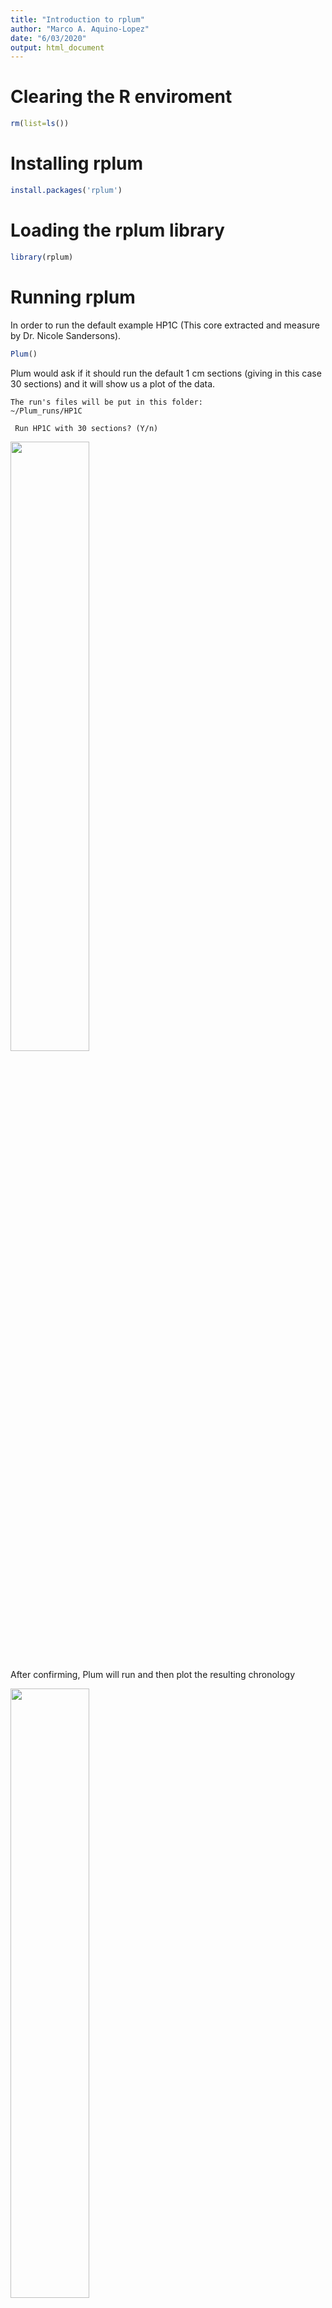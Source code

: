 ```yaml
---
title: "Introduction to rplum"
author: "Marco A. Aquino-Lopez"
date: "6/03/2020"
output: html_document
---
```


# Clearing the R enviroment 
```r
rm(list=ls())
```
# Installing rplum
```r
install.packages('rplum')
```
# Loading the rplum library
```r
library(rplum)
```

# Running rplum 

In order to run the default example HP1C (This core extracted and measure by Dr. Nicole Sandersons). 
```r
Plum()
```
Plum would ask if it should run the default 1 cm sections (giving in this case 30 sections) and it will show us a plot of the data.
```
The run's files will be put in this folder: 
~/Plum_runs/HP1C

 Run HP1C with 30 sections? (Y/n) 
```
![](./fig/Plum_default1.png){ width=50% }

After confirming, Plum will run and then plot the resulting chronology

![](./fig/Plum_default2.png){ width=50% }

Plum then will add a series of files into the folder. 

![](./fig/HP1C_results.png){ width=50% }

- PDF file contain the resulting age-depth 
- *_ages.txt will contain the ages in a table with lower and upper credible intervals
- *_settings file will contained all the setting this Plum run used
- *.out and .bacon files are internal files and contain the same information we input in the command line

## Running my own cores

In order to run your own cores you should create a folder with the name of the core in the Plum_runs folder


![](./fig/Sim01_folder.png){ width=50% }

![Data requiered by plum](./fig/Sim01_dat.png){ width=50% }

Once this file is save within the folder of the same name you can run the command

```r
Plum('Sim01')
```
 
Plum will as for extra information in order to run.

- First since we have data which can be used to estimate 
supported levels of $^{210}Pb$ it will ask of if we want to 
use a constant level of supported $^{210}Pb$ or allow each 
sample to have its own supported parameter at the same time it show us a plot of our data.
```
 Do you want to use the individual supported 210Pb? (y/n) 
```
![](./fig/Sim01_preanalysis.png){ width=50% }


In this examples, we will say no as this is simulated data. 

- It will now ask us for a coring date, this date is the 
surface date. We will provide 2020, which is equivalent 
of a coring date of january first 2020. 
```
Please provide a date (in AD) for the sample:
```

- Plum now will ask about how many sections to used
by default the length section is 1 cm.

```
Run Sim01 with 31 sections? (Y/n) 
```

Again Plum will show us the results.

![](./fig/Sim01_chrono.png){ width=50% }

# Adding extra information to our data file.

Plum allow us to add extra information to our data file.

By adding a extra column called info we can add:

- First cell: Coring date (surface date)

- Second cell: n.supp (number of samples to used explusively for estimating supported $^{210}Pb$)

- Third cell: Supported model (1: constant and 2: individual)

![](./fig/Sim02_dat.png){ width=50% }

In this case we used a core which only has 210Pb measurements and we will have the last 6 data points to be used exclusively for supported 201Pb estimation (constant). If a proxy for supported 210Pb is avalable the info column can be added as the 9th column (after the mesurement and standar deviation of the proxy for supported 210Pb).

Once this column has be added we can run Plum and in this case we will only be ask to confirme the number of sections
and shown our raw data.
```
 Run Sim02 with 25 sections? (Y/n) 
```
![](./fig/Sim02_pre.png){ width=50% }


After confirming we get the age-depth model.

![](./fig/Sim02_chrono.png){ width=50% }

# Adding other dates

Plum allows to incorporate other dating techniques such as Radiocarbon.


To run a core which has 210Pb and 14C (or other dates) you can add a extra file into the core folder. This new file can be call anything but we recomment to keep the convention of the `core_name-C.csv`. 

This new file should have the same format as those used in Bacon, i.e :

| labID | age | error | depth | cc| 
| --- | --- | --- | --- | ---| 
|SUERC-58273|	95	|35|	35|	1|
|SUERC-63932|	240	|37|	50|	1|


For this example we will used two radiocarbon dates taken from HP1C. 
you can find the data in the folder Plum_runs

To run this core with the extra radicoarbon dates we can use the following line:

```r
Plum("HP1C",1,"HP1C_C")
```

In this case, we added the name of the core first, then the lenght of the sections and then the name of the file which contained the radiocarbon dates or calendar dates.

After confirming the number of sections, we get a merged age-depth model.
![](./fig/HP1C_C_chrono.png){ width=50% }
















